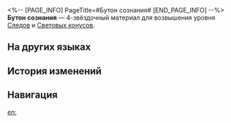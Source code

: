 <%-- [PAGE_INFO]
PageTitle=#Бутон сознания#
[END_PAGE_INFO] --%>
{{Предмет Инфобокс
|id          = 110253
|Изображение = Предмет Бутон сознания.png
|Тип         = Материал Следов
|Тип2        = Материал возвышения Светового конуса
|Инвентарь   = Материалы улучшения
|Редкость    = 4
|Эффект      = 
|Описание    = Это другая форма существования, материя, которую не может позабыть вселенная. Можно использовать для значительного повышения уровня Следов персонажей {{Цвет|Выделенный|Памяти}}.
|Источник1   = [[Чашелист (багровый): Бутон Памяти (undefined)]]
|Источник2   = [[Универсальная машина для синтеза: Синтез материалов]]
|Источник3   = [[Универсальная машина для синтеза: Обмен материалов]]
}}
{{Описание|Взрастая, оно превращается в паутину истории - цветок из прошлого. Жизнь - его сад, а может, и сердцевина. Стань сердцевиной - и ты запомнишь вселенную, а вселенная запомнит тебя. Ты и есть память.<br /><br />''«Память - это сущность всех законов, поэтому на недосягаемой чистой земле нет ни рождения, ни смерти».''}}
'''Бутон сознания''' — 4-звёздочный материал для возвышения уровня [[Следы|Следов]] и [[Световые конусы|Световых конусов]].

==На других языках==
{{На других языках
|en   = Flower of Ālaya
|zhs  = 阿赖耶华
|zht  = 阿賴耶華
|ja   = アラヤの花
|ko   = 아뢰야 꽃
|es   = Alayawah
|fr   = Fleur d'Ālaya
|ru   = Бутон сознания
|th   = Flower of Ālaya
|vi   = Alayawah
|de   = Alayawah
|id   = Flower of Ālaya
|pt   = Flor de Ālaya
}}

==История изменений==
{{История изменений|3.5}}

==Навигация==
{{Материалы улучшения Навбокс}}

[[en:]]